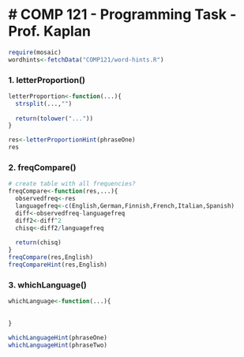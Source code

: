 # COMP 121 - Programming Task - Prof. Kaplan
============
```r
require(mosaic)
wordhints<-fetchData("COMP121/word-hints.R")
```
### 1. letterProportion()
```r
letterProportion<-function(...){
  strsplit(...,"")
  
  return(tolower("..."))
}

res<-letterProportionHint(phraseOne)
res
```
### 2. freqCompare()
```r
# create table with all frequencies? 
freqCompare<-function(res,...){
  observedfreq<-res
  languagefreq<-c(English,German,Finnish,French,Italian,Spanish)
  diff<-observedfreq-languagefreq
  diff2<-diff^2
  chisq<-diff2/languagefreq
    
  return(chisq)
}
freqCompare(res,English)
freqCompareHint(res,English)

```
### 3. whichLanguage()
```r
whichLanguage<-function(...){
  
  
}

whichLanguageHint(phraseOne)
whichLanguageHint(phraseTwo)
```